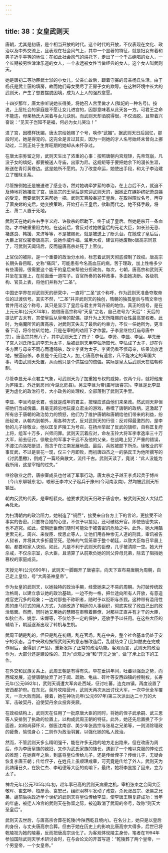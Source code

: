 ```yaml
---
---
---
```

title: 38：女皇武则天
---



唐朝，尤其是初唐，是个相当开放的时代。这个时代的开放，不仅表现在文化、政治以及中外交流上，且表现在社会风气上，其中一个显著的特征，就是妇女有着和男子近乎平等的地位：在如此社会风气的烘托下，走出了一个千古绝唱的女人，一个长期被男性津津乐道的女人，一个永远被女性当做经典的女人。这个女人叫武则天。

她是唐初二等功臣武士淤的小女儿，父亲亡故后，跟着守寡的母亲杨氏生活。由于杨氏是武士菠的填房，故而她们母女受尽了正房子女的欺辱。在这种环境中长大的武则天，产生了想要摆脱困境，成为人上人的强烈意愿。

十四岁那年，唐太宗听说她长得美，将她召人宫里做才人(殡妃的一种名号)。按说，上层社会的家庭是不愿让女儿进宫的，因那意味着从此天各一方。可君王之命不能违，母亲杨氏大哭着与女儿诀别。而武则天却洒脱得很，不仅洒脱，且带着兴奋说：“见天子岂知不是福，何必为女儿哭泣！”

进了宫，因模样抚媚，唐太宗给她赐了个号，唤作“武媚”。据武则天日后回忆，那段时光，她是得宠的。这完全是言过其实，因为一则她的才人名号始终未曾向上挪动过，二则正处于生育旺期的她却从未怀孕过。

在唐太宗弥留之际，武则天生出了浓重的心事：按照唐朝内宫规矩，先帝驾崩，凡没子女的缤妃，都要被送人寺庙，出家为尼。这规矩等于要把她余下的漫长生涯，断送在青灯黄卷边。这是她所不愿的。为了改变命运，她使出手段，和太子李治建立了暖昧关系。

尽管按例她还是被送进了感业寺，然对她魂牵梦萦的李治，在上台后不久，就迫不及待地将她接进了宫。唐高宗的王皇后是欢迎武则天的，因她正在嫉妒缤妃萧良娣的受宠，而要武则天来帮她一把。武则天百般奉迎王皇后，在取得昭仪名号，再夺了萧良娣的宠后，她变换策略，开始打击王皇后，欲取而代之。她不择手段，将王、萧二人置于死地。

武则天在她的左右手李义府、许敬宗的帮助下，终于成了皇后。然她是杀开一条血路，才冲破重重阻力的。在这前后，曾反对过她做皇后的元老大臣，如长孙无忌、褚遂良、韩援、来济等等，不是被赐死，就是被送上了断头台。在她成了皇后后，大臣上官仪密奏唐高宗，说她作威作福，滥用大权，建议将她废黝o唐高宗同意了，可武则天闻讯后，反而逼唐高宗处死了上官仪。

上官仪的被除，是一个重要的政治分水岭，标志着武则天彻底控制了政权。唐高宗长期头昏目眩，史称“痛风”，可能患有今名高血压的病，苦于理政，加上性格多少有些濡弱，很需要这个能干的皇后来帮他分担政务。每次，七朝，唐高宗和武则天并坐在宝座上，在前面垂一道帘子。百官所奏的各种政事，多由她决断。各级机构、官员上表，将他们并称为“二圣”。

中国史学界在对武则天的研究中，一直将“二圣”这个称呼，作为武则天准备夺取帝位的过渡信号。其实不然，“二圣”并非武则天的独创，隋朝的独孤皇后与隋文帝也曾并用过这个称号，其只是显示了皇后与君主并驾齐驱的地位。真正的信号，是在上元元年(公元X74年)，她借唐高宗称号“天皇”之名，自己进号为“天后”：天后的提法旷古未有，其使皇后从皇帝的配偶，提升为上天所降赐的女性最高掌权者。此时，为病魔所苦的唐高宗，对武则天失去了最后的约束力，不仅一任她所为，更准备下诏，将帝位转给她，只是在宰相的劝阻下才作罢。子李显继位灯庙号唐中宗〕。唐高宗共有八子，其中武则天生了四子：李弘、李贤、李显、李旦。早先册了宫人刘氏所生的李忠为太子，后被武则天用李弘所取代。李弘成了太子，却在许多方面与母亲不同心而遭鸽杀，改立李贤为太子。李贤仍看不惯母亲，结果流放远地，被逼自杀。李显是个无用之人，加_七唐高宗有遗言，凡不能决定的军国大事，均由武则天处置，从而他只是个供摆设的傀儡。实际是皇太后武则天在临朝称制。

尽管李显无半点君主气象，可武则天为了加重她专权的威势，仅两个月，就将他废为庐陵王，外迁到房州(今湖北房县)。另立李旦为帝(庙号唐睿宗)。李旦是比李显更为虚化的政治符号，大小政务的处理权，全部落到了武则天手里。

李显、李旦均是长君，也就是成年的君主，按理应该由他们来亲政。然武则天非但把他们当成傀儡，且毫无顾忌地玩废立君主的游戏，吞噬了唐朝的政柄。这激起了所有忠于唐朝的政治势力的愤怒，他们为了维护唐朝和唐朝给他们带来的利益，纷纷起来，从朝内到朝外，用各种方式，反对武则天的行径：反对得最激烈的，是李勃的儿子徐敬业，他以匡复庐陵工为号召，在扬州举起了反武的旗帜，自称匡复府上将，组军十万多，兴师问罪。武则天沉着应对，命左玉铃大将军李孝逸率三十万大军，前去征讨。徐敬业的军事才干远不及他的父亲，在战略上犯了严重的错误，不渡江向洛阳挺进，而贪于在江南发展地盘。最后，兵败被部下所杀。徐敬业的军事反武，不过是昙花一现，仅三个月即败，而初唐四杰之一的骆宾王为他所撰写的《讨武墨檄》，倒成了一篇经典散文，流传千古。武则天读了，竟说：“此人没能为我所用，这是宰相的过失。”

继徐敬业之后，唐宗室成员也付诸了军事行动，唐太宗之子越王李贞起兵于博州〔今山东聊城东北)，琅邪王李冲父子起兵于豫州(今河南汝南)，然均被武则天所镇压。

朝内反武的代表，是宰相裴炎。他要求武则天归政于唐睿宗，被武则天投人大狱后再处死。

为扫清朝内的政治阻力，她制造了“铜巨”，接受来自各方上下的言论，更接受不论事实的告密。只要符合她的心思，不仅予以接见，还可破格升官。即使告密失实，也不追究。如此，使朝廷臣僚们随时可能处于被告密的危险之中。此外，她大用酷吏索元礼、周兴、来俊臣、侯思止等人，让他们用各种惨无人道的刑具，审讯被告人狱者，并将其大多折磨至死。恐怖的气氛笼罩于整个朝廷，以致大臣每日早晨上朝，都要和家人诀别。如此，凡是不利于武则天的臣僚，几乎被清除一空。她大开杀戒，不仅杀宗室，杀大臣，且清算了从前欺负她的同父异母兄弟，除去了阻挡她篡权的家庭成员。

天授元年(公元690年)，武则天一脚踢开了唐睿宗，向天下宣布易唐朝为周朝，自己走上皇位，号“大周圣神皇帝”。

作为女皇的武则天，以她独特的政治手腕，经营她来之不易的周朝。为打破传统政治格局，以建立承认她的政治基础，一边不拘一格，把仕途向所有人开放，有意造成官吏冗多的现象；一边对那些不称职者，随时予以贬职与杀戮。这种带有滥用性质的走马灯式的用人方式，为她改造了朝廷的人事组织，彻底实现了政由己出的政洽局面。然而，同时她又用她的慧眼在审察着臣僚，对那些正直并有才干的大臣，如狄仁杰、姚祟、宋爆等，不仅给予一定的保护，还放手予以任用。在这些大臣的辅助下，朝廷逐渐出现了转机与生机。

武周王朝是乱的，但只是乱在初期，乱在官场，乱在中央，整个社会基本仍处于安宁的状态。当中央政府按照武则天的意志被改造后，乱就结束了(比如酷吏在完成作用后，全得到了严惩)，重新发挥了正常的政治功能。客观而言，武则天的政治作为，大部分还是建设性的，其为“贞观之治”和“开元之治”，做’了承上启下的工作。

在外交和民族关系上，武周王朝是有得有失。早在垂拱年间，吐蕃以强劲之势，向西域发展，迫使唐朝放弃了对于闻、疏勒、龟兹、碎叶等安西四镇的控制权。长寿元年(公元692年)，武则天调遭大军奔赴西域，征讨吐蕃，连克四镇，再度设置了安西都护府。在东北，契丹攻陷营州，武则天两次派出讨伐大军，一次中伏全军覆灭，一次大败而回。接着，她在神功元年(公元697年)第三次派出达二十万的大军，击破契丹，迫使契丹余众投奔突厥。

在政权结构上，武则天在任用了一批原唐大臣的同时，将她的侄子武承嗣、武三思等人安排到了执政的位置上，以构成武周王朝的特征。此外，她还先后置换了不少面首，如和尚薛怀义、御医沈南谬、美少年张昌宗与张易之兄弟等，一则消除理政的疲惫，愉悦身心；二则作为政治羽翼，以强化她的私人政治。

然而，不管武则天多么精明强干，能在许多无路的地方走出路来，但在改唐为周后，作为李唐皇族的媳妇，又作为武氏家族的族长，遇到了一个难以克服的悖论式的难题：在她百年之后，到底将皇位传给儿子，还是传给侄子？传给儿子，无疑会恢复李唐王朝；传给侄子，在姓氏上虽顺理成章，可究竟是传给了外人。武则天为此踌躇日久，在狄仁杰、李昭德等大臣的劝喻下，最终，她将李显接了回来，立为太子。

神龙元年(公元705年)年初，趁年事已高的武则天病重之机，宰相张柬之会同大臣敬晖、崔玄咔、桓彦范、袁恕己，组织羽林军发动了政变，杀死张昌宗、张易之兄弟，逼前后执政近半个世纪的武则天将皇位传给李显，使李唐王朝复辟成功：当年的年底，被迁人冷宫的武则天在弥留之际，被迫取消了武周的帝号，改称“则天大圣皇后”。

武则天去世后，与唐高宗合葬在乾陵(今陕西乾县境内)。在名分上，她只是以皇后的身份，与丈夫唐高宗合葬。但由于她在历史上的影响比唐高宗大得多，后世已将乾陵视为她的陵墓，反而把唐高宗淡化了。为客观体现陵主身份，笔者在1994年参加国际武则天学术研讨会时，在与会论文的开首写道：“乾陵葬了两个皇帝，一个男皇帝，一个女皇帝。”